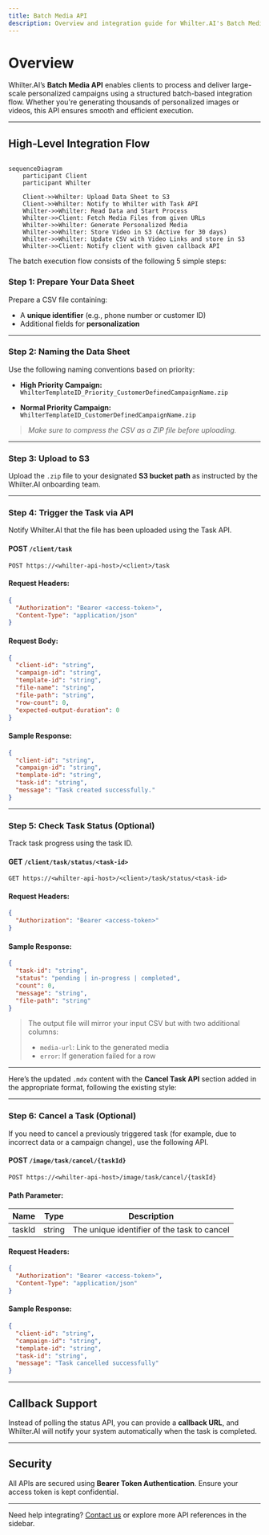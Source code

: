 ```yaml
---
title: Batch Media API
description: Overview and integration guide for Whilter.AI's Batch Media API
---
```



# Overview

Whilter.AI’s **Batch Media API** enables clients to process and deliver large-scale personalized campaigns using a structured batch-based integration flow. Whether you're generating thousands of personalized images or videos, this API ensures smooth and efficient execution.

---

## High-Level Integration Flow

```mermaid

sequenceDiagram
    participant Client
    participant Whilter

    Client->>Whilter: Upload Data Sheet to S3
    Client->>Whilter: Notify to Whilter with Task API
    Whilter->>Whilter: Read Data and Start Process
    Whilter->>Client: Fetch Media Files from given URLs
    Whilter->>Whilter: Generate Personalized Media
    Whilter->>Whilter: Store Video in S3 (Active for 30 days)
    Whilter->>Whilter: Update CSV with Video Links and store in S3
    Whilter->>Client: Notify client with given callback API
```

The batch execution flow consists of the following 5 simple steps:

### Step 1: Prepare Your Data Sheet

Prepare a CSV file containing:

- A **unique identifier** (e.g., phone number or customer ID)
- Additional fields for **personalization**

---

### Step 2: Naming the Data Sheet

Use the following naming conventions based on priority:

- **High Priority Campaign:**  
  `WhilterTemplateID_Priority_CustomerDefinedCampaignName.zip`

- **Normal Priority Campaign:**  
  `WhilterTemplateID_CustomerDefinedCampaignName.zip`

> _Make sure to compress the CSV as a ZIP file before uploading._

---

### Step 3: Upload to S3

Upload the `.zip` file to your designated **S3 bucket path** as instructed by the Whilter.AI onboarding team.

---

### Step 4: Trigger the Task via API

Notify Whilter.AI that the file has been uploaded using the Task API.

#### **POST** `/client/task`

```http
POST https://<whilter-api-host>/<client>/task
```

#### Request Headers:

```json
{
  "Authorization": "Bearer <access-token>",
  "Content-Type": "application/json"
}
```

#### Request Body:

```json
{
  "client-id": "string",
  "campaign-id": "string",
  "template-id": "string",
  "file-name": "string",
  "file-path": "string",
  "row-count": 0,
  "expected-output-duration": 0
}
```

#### Sample Response:

```json
{
  "client-id": "string",
  "campaign-id": "string",
  "template-id": "string",
  "task-id": "string",
  "message": "Task created successfully."
}
```

---

### Step 5: Check Task Status (Optional)

Track task progress using the task ID.

#### **GET** `/client/task/status/<task-id>`

```http
GET https://<whilter-api-host>/<client>/task/status/<task-id>
```

#### Request Headers:

```json
{
  "Authorization": "Bearer <access-token>"
}
```

#### Sample Response:

```json
{
  "task-id": "string",
  "status": "pending | in-progress | completed",
  "count": 0,
  "message": "string",
  "file-path": "string"
}
```

> The output file will mirror your input CSV but with two additional columns:
>
> - `media-url`: Link to the generated media
> - `error`: If generation failed for a row

---

Here’s the updated `.mdx` content with the **Cancel Task API** section added in the appropriate format, following the existing style:

---

### Step 6: Cancel a Task (Optional)

If you need to cancel a previously triggered task (for example, due to incorrect data or a campaign change), use the following API.

#### **POST** `/image/task/cancel/{taskId}`

```http
POST https://<whilter-api-host>/image/task/cancel/{taskId}
```

#### Path Parameter:

| Name   | Type   | Description                                 |
| ------ | ------ | ------------------------------------------- |
| taskId | string | The unique identifier of the task to cancel |

#### Request Headers:

```json
{
  "Authorization": "Bearer <access-token>",
  "Content-Type": "application/json"
}
```

#### Sample Response:

```json
{
  "client-id": "string",
  "campaign-id": "string",
  "template-id": "string",
  "task-id": "string",
  "message": "Task cancelled successfully"
}
```
---

## Callback Support

Instead of polling the status API, you can provide a **callback URL**, and Whilter.AI will notify your system automatically when the task is completed.

---

## Security

All APIs are secured using **Bearer Token Authentication**. Ensure your access token is kept confidential.

---

Need help integrating? [Contact us](mailto:support@whilter.ai) or explore more API references in the sidebar.
